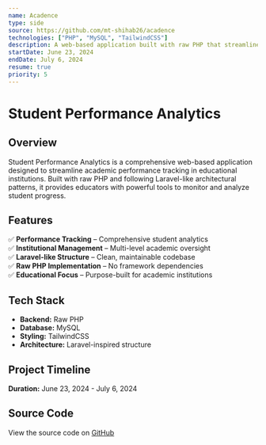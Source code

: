 ```yaml
---
name: Acadence
type: side
source: https://github.com/mt-shihab26/acadence
technologies: ["PHP", "MySQL", "TailwindCSS"]
description: A web-based application built with raw PHP that streamlines academic performance tracking in educational institutions. Laravel-like code structure for maintainability.
startDate: June 23, 2024
endDate: July 6, 2024
resume: true
priority: 5
---
```


# **Student Performance Analytics**

## **Overview**

Student Performance Analytics is a comprehensive web-based application designed to streamline academic performance tracking in educational institutions. Built with raw PHP and following Laravel-like architectural patterns, it provides educators with powerful tools to monitor and analyze student progress.

## **Features**

✅ **Performance Tracking** – Comprehensive student analytics  
✅ **Institutional Management** – Multi-level academic oversight  
✅ **Laravel-like Structure** – Clean, maintainable codebase  
✅ **Raw PHP Implementation** – No framework dependencies  
✅ **Educational Focus** – Purpose-built for academic institutions

## **Tech Stack**

- **Backend:** Raw PHP
- **Database:** MySQL
- **Styling:** TailwindCSS
- **Architecture:** Laravel-inspired structure

## **Project Timeline**

**Duration:** June 23, 2024 - July 6, 2024

## **Source Code**

View the source code on [GitHub](https://github.com/mt-shihab26/student-performance-analytics)
